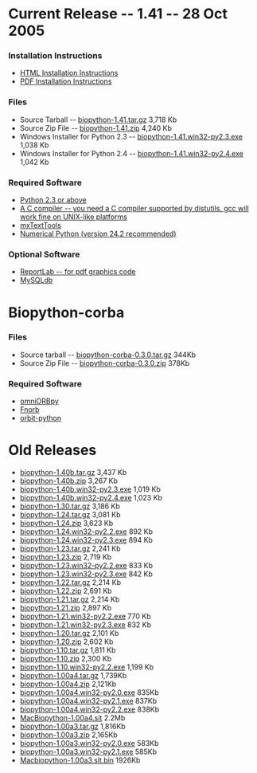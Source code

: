 = Current Release -- 1.41 -- 28 Oct 2005 =

=== Installation Instructions ===

* [http://biopython.org/DIST/docs/install/Installation.html HTML Installation Instructions]
* [http://biopython.org/DIST/docs/install/Installation.pdf PDF Installation Instructions]

=== Files ===

* Source Tarball -- [http://biopython.org/DIST/biopython-1.41.tar.gz biopython-1.41.tar.gz] 3,718 Kb
* Source Zip File -- [http://biopython.org/DIST/biopython-1.41.zip biopython-1.41.zip] 4,240 Kb
* Windows Installer for Python 2.3 -- [http://biopython.org/DIST/biopython-1.41.win32-py2.3.exe biopython-1.41.win32-py2.3.exe] 1,038 Kb
* Windows Installer for Python 2.4 -- [http://biopython.org/DIST/biopython-1.41.win32-py2.4.exe biopython-1.41.win32-py2.4.exe] 1,042 Kb

=== Required Software ===

* [http://www.python.org Python 2.3 or above]
* [http://www.python.org/doc/current/inst/inst.html A C compiler -- you need a C compiler supported by distutils. gcc will work fine on UNIX-like platforms]
* [http://www.lemburg.com/files/python/mxTextTools.html mxTextTools]
* [http://sourceforge.net/projects/numpy Numerical Python (version 24.2 recommended)]

=== Optional Software ===

* [http://www.reportlab.org/downloads.html ReportLab -- for pdf graphics code]
* [http://sourceforge.net/projects/mysql-python MySQLdb]

= Biopython-corba =

=== Files ===

* Source tarball -- [http://biopython.org/DIST/biopython-corba-0.3.0.tar.gz biopython-corba-0.3.0.tar.gz] 344Kb
* Source Zip File -- [http://biopython.org/DIST/biopython-corba-0.3.0.zip biopython-corba-0.3.0.zip] 378Kb

=== Required Software ===

* [http://omniorb.sourceforge.net omniORBpy]
* [http://fnorb.sourceforge.net Fnorb]
* [http://sourceforge.net/projects/orbit-python orbit-python]

= Old Releases =

* [http://biopython.open-bio.org/DIST/biopython-1.40b.tar.gz biopython-1.40b.tar.gz] 3,437 Kb
* [http://biopython.open-bio.org/DIST/biopython-1.40b.zip biopython-1.40b.zip] 3,267 Kb
* [http://biopython.open-bio.org/DIST/biopython-1.40b.win32-py2.3.exe biopython-1.40b.win32-py2.3.exe] 1,019 Kb
* [http://biopython.open-bio.org/DIST/biopython-1.40b.win32-py2.4.exe biopython-1.40b.win32-py2.4.exe] 1,023 Kb
* [http://biopython.open-bio.org/DIST/biopython-1.30.tar.gz biopython-1.30.tar.gz] 3,186 Kb
* [http://biopython.open-bio.org/DIST/biopython-1.24.tar.gz biopython-1.24.tar.gz] 3,081 Kb
* [http://biopython.open-bio.org/DIST/biopython-1.24.zip biopython-1.24.zip] 3,623 Kb
* [http://biopython.open-bio.org/DIST/biopython-1.24.win32-py2.2.exe biopython-1.24.win32-py2.2.exe] 892 Kb
* [http://biopython.open-bio.org/DIST/biopython-1.24.win32-py2.3.exe biopython-1.24.win32-py2.3.exe] 894 Kb
* [http://biopython.open-bio.org/DIST/biopython-1.23.tar.gz biopython-1.23.tar.gz] 2,241 Kb
* [http://biopython.open-bio.org/DIST/biopython-1.23.zip biopython-1.23.zip] 2,719 Kb
* [http://biopython.open-bio.org/DIST/biopython-1.23.win32-py2.2.exe biopython-1.23.win32-py2.2.exe] 833 Kb
* [http://biopython.open-bio.org/DIST/biopython-1.23.win32-py2.3.exe biopython-1.23.win32-py2.3.exe] 842 Kb
* [http://biopython.open-bio.org/DIST/biopython-1.22.tar.gz biopython-1.22.tar.gz] 2,214 Kb
* [http://biopython.open-bio.org/DIST/biopython-1.22.zip biopython-1.22.zip] 2,691 Kb
* [http://biopython.open-bio.org/DIST/biopython-1.21.tar.gz biopython-1.21.tar.gz] 2,214 Kb
* [http://biopython.open-bio.org/DIST/biopython-1.21.zip biopython-1.21.zip] 2,897 Kb
* [http://biopython.open-bio.org/DIST/biopython-1.21.win32-py2.2.exe biopython-1.21.win32-py2.2.exe] 770 Kb
* [http://biopython.open-bio.org/DIST/biopython-1.21.win32-py2.3.exe biopython-1.21.win32-py2.3.exe] 832 Kb
* [http://biopython.open-bio.org/DIST/biopython-1.20.tar.gz biopython-1.20.tar.gz] 2,101 Kb
* [http://biopython.open-bio.org/DIST/biopython-1.20.zip biopython-1.20.zip] 2,602 Kb
* [http://biopython.open-bio.org/DIST/biopython-1.10.tar.gz biopython-1.10.tar.gz] 1,811 Kb
* [http://biopython.open-bio.org/DIST/biopython-1.10.zip biopython-1.10.zip] 2,300 Kb
* [http://biopython.open-bio.org/DIST/biopython-1.10.win32-py2.2.exe biopython-1.10.win32-py2.2.exe] 1,199 Kb
* [http://biopython.open-bio.org/DIST/biopython-1.00a4.tar.gz biopython-1.00a4.tar.gz] 1,739Kb
* [http://biopython.open-bio.org/DIST/biopython-1.00a4.zip biopython-1.00a4.zip] 2,121Kb
* [http://biopython.open-bio.org/DIST/biopython-1.00a4.win32-py2.0.exe biopython-1.00a4.win32-py2.0.exe] 835Kb
* [http://biopython.open-bio.org/DIST/biopython-1.00a4.win32-py2.1.exe biopython-1.00a4.win32-py2.1.exe] 837Kb
* [http://biopython.open-bio.org/DIST/biopython-1.00a4.win32-py2.2.exe biopython-1.00a4.win32-py2.2.exe] 838Kb
* [http://biopython.open-bio.org/DIST/MacBiopython-1.00a4.sit MacBiopython-1.00a4.sit] 2.2Mb
* [http://biopython.open-bio.org/DIST/biopython-1.00a3.tar.gz biopython-1.00a3.tar.gz] 1,816Kb
* [http://biopython.open-bio.org/DIST/biopython-1.00a3.zip biopython-1.00a3.zip] 2,165Kb
* [http://biopython.open-bio.org/DIST/biopython-1.00a3.win32-py2.0.exe biopython-1.00a3.win32-py2.0.exe] 583Kb
* [http://biopython.open-bio.org/DIST/biopython-1.00a3.win32-py2.1.exe biopython-1.00a3.win32-py2.1.exe] 585Kb
* [http://biopython.open-bio.org/DIST/Macbiopython-1.00a3.sit.bin Macbiopython-1.00a3.sit.bin] 1926Kb